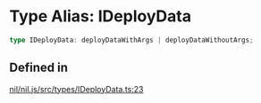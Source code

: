 # Type Alias: IDeployData

```ts
type IDeployData: deployDataWithArgs | deployDataWithoutArgs;
```

## Defined in

[nil/nil.js/src/types/IDeployData.ts:23](https://github.com/NilFoundation/nil.js/blob/08a7f90027b4c09b608245b19f15f6fb7ae1ff03/src/types/IDeployData.ts#L23)
